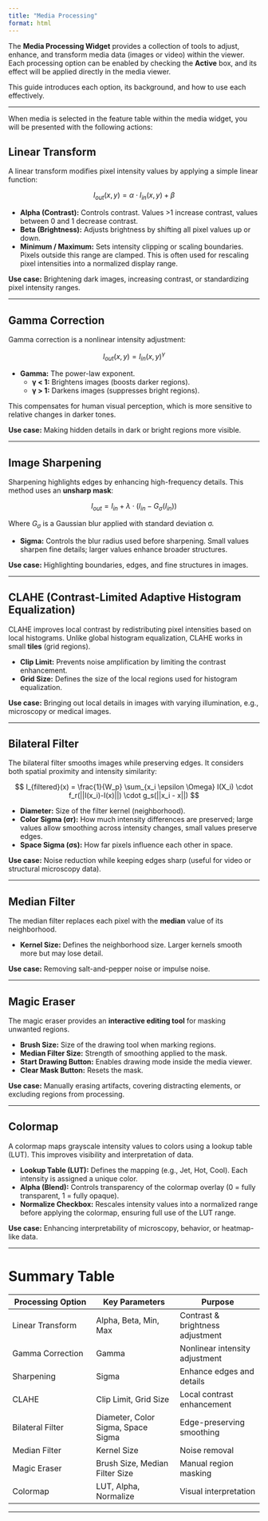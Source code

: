 ```yaml
---
title: "Media Processing"
format: html
---
```


The **Media Processing Widget** provides a collection of tools to adjust, enhance, and transform media data (images or video) within the viewer.\
Each processing option can be enabled by checking the **Active** box, and its effect will be applied directly in the media viewer.

This guide introduces each option, its background, and how to use each effectively.

------------------------------------------------------------------------

When media is selected in the feature table within the media widget, you will be presented with the following actions:

## Linear Transform

A linear transform modifies pixel intensity values by applying a simple linear function:

$$
I_{out}(x, y) = \alpha \cdot I_{in}(x, y) + \beta
$$

-   **Alpha (Contrast):** Controls contrast. Values \>1 increase contrast, values between 0 and 1 decrease contrast.\
-   **Beta (Brightness):** Adjusts brightness by shifting all pixel values up or down.\
-   **Minimum / Maximum:** Sets intensity clipping or scaling boundaries. Pixels outside this range are clamped. This is often used for rescaling pixel intensities into a normalized display range.

**Use case:** Brightening dark images, increasing contrast, or standardizing pixel intensity ranges.

------------------------------------------------------------------------

## Gamma Correction

Gamma correction is a nonlinear intensity adjustment:

$$
I_{out}(x, y) = I_{in}(x, y)^\gamma
$$

-   **Gamma:** The power-law exponent.
    -   **γ \< 1:** Brightens images (boosts darker regions).\
    -   **γ \> 1:** Darkens images (suppresses bright regions).

This compensates for human visual perception, which is more sensitive to relative changes in darker tones.

**Use case:** Making hidden details in dark or bright regions more visible.

------------------------------------------------------------------------

## Image Sharpening

Sharpening highlights edges by enhancing high-frequency details. This method uses an **unsharp mask**:

$$
I_{out} = I_{in} + \lambda \cdot (I_{in} - G_\sigma(I_{in}))
$$

Where $G_\sigma$ is a Gaussian blur applied with standard deviation σ.

-   **Sigma:** Controls the blur radius used before sharpening. Small values sharpen fine details; larger values enhance broader structures.

**Use case:** Highlighting boundaries, edges, and fine structures in images.

------------------------------------------------------------------------

## CLAHE (Contrast-Limited Adaptive Histogram Equalization)

CLAHE improves local contrast by redistributing pixel intensities based on local histograms. Unlike global histogram equalization, CLAHE works in small **tiles** (grid regions).

-   **Clip Limit:** Prevents noise amplification by limiting the contrast enhancement.\
-   **Grid Size:** Defines the size of the local regions used for histogram equalization.

**Use case:** Bringing out local details in images with varying illumination, e.g., microscopy or medical images.

------------------------------------------------------------------------

## Bilateral Filter

The bilateral filter smooths images while preserving edges. It considers both spatial proximity and intensity similarity:

$$
I_{filtered}(x) = \frac{1}{W_p} \sum_{x_i \epsilon \Omega} I(X_i) \cdot f_r(||I(x_i)-I(x)||) \cdot g_s(||x_i - x||)
$$

-   **Diameter:** Size of the filter kernel (neighborhood).\
-   **Color Sigma (σr):** How much intensity differences are preserved; large values allow smoothing across intensity changes, small values preserve edges.\
-   **Space Sigma (σs):** How far pixels influence each other in space.

**Use case:** Noise reduction while keeping edges sharp (useful for video or structural microscopy data).

------------------------------------------------------------------------

## Median Filter

The median filter replaces each pixel with the **median** value of its neighborhood.

-   **Kernel Size:** Defines the neighborhood size. Larger kernels smooth more but may lose detail.

**Use case:** Removing salt-and-pepper noise or impulse noise.

------------------------------------------------------------------------

## Magic Eraser

The magic eraser provides an **interactive editing tool** for masking unwanted regions.

-   **Brush Size:** Size of the drawing tool when marking regions.\
-   **Median Filter Size:** Strength of smoothing applied to the mask.\
-   **Start Drawing Button:** Enables drawing mode inside the media viewer.\
-   **Clear Mask Button:** Resets the mask.

**Use case:** Manually erasing artifacts, covering distracting elements, or excluding regions from processing.

------------------------------------------------------------------------

## Colormap

A colormap maps grayscale intensity values to colors using a lookup table (LUT). This improves visibility and interpretation of data.

-   **Lookup Table (LUT):** Defines the mapping (e.g., Jet, Hot, Cool). Each intensity is assigned a unique color.\
-   **Alpha (Blend):** Controls transparency of the colormap overlay (0 = fully transparent, 1 = fully opaque).\
-   **Normalize Checkbox:** Rescales intensity values into a normalized range before applying the colormap, ensuring full use of the LUT range.

**Use case:** Enhancing interpretability of microscopy, behavior, or heatmap-like data.

------------------------------------------------------------------------

# Summary Table

| Processing Option | Key Parameters | Purpose |
|------------------------|------------------------|------------------------|
| Linear Transform | Alpha, Beta, Min, Max | Contrast & brightness adjustment |
| Gamma Correction | Gamma | Nonlinear intensity adjustment |
| Sharpening | Sigma | Enhance edges and details |
| CLAHE | Clip Limit, Grid Size | Local contrast enhancement |
| Bilateral Filter | Diameter, Color Sigma, Space Sigma | Edge-preserving smoothing |
| Median Filter | Kernel Size | Noise removal |
| Magic Eraser | Brush Size, Median Filter Size | Manual region masking |
| Colormap | LUT, Alpha, Normalize | Visual interpretation |

------------------------------------------------------------------------

